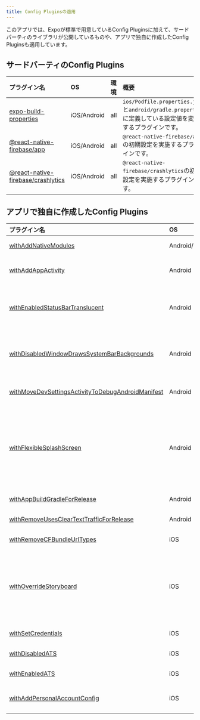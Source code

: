 ```yaml
---
title: Config Pluginsの適用
---
```


このアプリでは、Expoが標準で用意しているConfig Pluginsに加えて、サードパーティのライブラリが公開しているものや、アプリで独自に作成したConfig Pluginsも適用しています。

## サードバーティのConfig Plugins

| プラグイン名 | OS | 環境 | 概要 |
|:--|:--|:--|:--|
| [expo-build-properties](https://docs.expo.dev/versions/latest/sdk/build-properties/) | iOS/Android | all | `ios/Podfile.properties.json`と`android/gradle.properties`に定義している設定値を変更するプラグインです。 |
| [@react-native-firebase/app](https://rnfirebase.io/#managed-workflow) | iOS/Android |all | `@react-native-firebase/app`の初期設定を実施するプラグインです。 |
| [@react-native-firebase/crashlytics](https://rnfirebase.io/crashlytics/usage#installation) | iOS/Android | all | `@react-native-firebase/crashlytics`の初期設定を実施するプラグインです。 |

## アプリで独自に作成したConfig Plugins

| プラグイン名 | OS | 環境 | 概要 |
|:--|:--|:--|:--|
| [withAddNativeModules](https://github.com/{@inject:organization}/mobile-app-crib-notes/tree/master/example-app/SantokuApp/config/plugin/src/withAddNativeModules.ts) | Android/iOS | all | このアプリで作成したNativeModulesを追加します。 |
| [withAddAppActivity](https://github.com/{@inject:organization}/mobile-app-crib-notes/tree/master/example-app/SantokuApp/config/plugin/src/android/withAddAppActivity.ts) | Android | all | [Transition中にActivityのbackgroundが表示される問題](https://github.com/software-mansion/react-native-screens/issues/380)があるため、Splash Screen用とReact Native用にActivityを分けます。 |
| [withEnabledStatusBarTranslucent](https://github.com/{@inject:organization}/mobile-app-crib-notes/tree/master/example-app/SantokuApp/config/plugin/src/android/withEnabledStatusBarTranslucent.ts) | Android | all | [スプラッシュスクリーンがexpo-splash-screenで表示されるImageViewに変わった時に、画像がずれてしまう問題](https://github.com/crazycodeboy/react-native-splash-screen/issues/241)があるため、[expo_splash_screen_status_bar_translucent](https://github.com/expo/expo/tree/master/packages/expo-splash-screen#-optional-customize-statusbar-1)を有効化します。 |
| [withDisabledWindowDrawsSystemBarBackgrounds](https://github.com/{@inject:organization}/mobile-app-crib-notes/tree/master/example-app/SantokuApp/config/plugin/src/android/withDisabledWindowDrawsSystemBarBackgrounds.ts) | Android | all | [スプラッシュスクリーンがexpo-splash-screenで表示されるImageViewに変わった時に、画像がずれてしまう問題](https://github.com/crazycodeboy/react-native-splash-screen/issues/241)があるため、`windowDrawsSystemBarBackgrounds`を無効化します。|
| [withMoveDevSettingsActivityToDebugAndroidManifest](https://github.com/{@inject:organization}/mobile-app-crib-notes/tree/master/example-app/SantokuApp/config/plugin/src/android/withMoveDevSettingsActivityToDebugAndroidManifest.ts) | Android | all | DevSettingsActivityの設定を`main/AndroidManifest.xml`から`debug/AndroidManifest.xml`に移動します。|
| [withFlexibleSplashScreen](https://github.com/{@inject:organization}/mobile-app-crib-notes/tree/master/example-app/SantokuApp/config/plugin/src/android/withFlexibleSplashScreen.ts) | Android | all | Expoの標準プラグインでは、スプラッシュスクリーンに1枚の画像しか設定できません。このアプリでは、複数の画像を中央で画面サイズに合わせて表示したり、下揃えで表示したりする必要があります。<br/>そのため、スプラッシュスクリーン用に複数枚の画像をコピーしたり、それらの画像を使用する設定ファイルをテンプレートからコピーします。|
| [withAppBuildGradleForRelease](https://github.com/{@inject:organization}/mobile-app-crib-notes/tree/master/example-app/SantokuApp/config/plugin/src/android/withAppBuildGradleForRelease.ts) | Android | stg<br/>prod | リリース用の署名設定や、[NDKのクラッシュログ収集に関する設定](https://rnfirebase.io/crashlytics/android-setup#4-optional-enable-crashlytics-ndk-reporting)を追加します。 |
| [withRemoveUsesClearTextTrafficForRelease](https://github.com/{@inject:organization}/mobile-app-crib-notes/tree/master/example-app/SantokuApp/config/plugin/src/android/withRemoveUsesClearTextTrafficForRelease.ts) | Android | stg<br/>prod | リリースビルドでは、`usesCleartextTraffic`の設定を削除します。 |
| [withRemoveCFBundleUrlTypes](https://github.com/{@inject:organization}/mobile-app-crib-notes/tree/master/example-app/SantokuApp/config/plugin/src/ios/withRemoveCFBundleUrlTypes.ts) | iOS | all | このアプリではカスタムスキーマを定義しないため、CFBundleURLTypesを削除します。|
| [withOverrideStoryboard](https://github.com/{@inject:organization}/mobile-app-crib-notes/tree/master/example-app/SantokuApp/config/plugin/src/ios/withOverrideStoryboard.ts) | iOS | all | Expoの標準プラグインでは、スプラッシュスクリーンに1枚の画像しか設定できません。このアプリでは、複数の画像を中央で画面サイズに合わせて表示したり、下揃えで表示したりする必要があります。<br/>そのため、スプラッシュスクリーン用に複数枚の画像をコピーしたり、Storyboardをテンプレートからコピーします。|
| [withSetCredentials](https://github.com/{@inject:organization}/mobile-app-crib-notes/tree/master/example-app/SantokuApp/config/plugin/src/ios/withSetCredentials.ts) | iOS | all | BundleIdentifierや署名に関する設定をします。|
| [withDisabledATS](https://github.com/{@inject:organization}/mobile-app-crib-notes/tree/master/example-app/SantokuApp/config/plugin/src/ios/withDisabledATS.ts) | iOS | local | ATS（App Transport Security）を無効化します。|
| [withEnabledATS](https://github.com/{@inject:organization}/mobile-app-crib-notes/tree/master/example-app/SantokuApp/config/plugin/src/ios/withEnabledATS.ts) | iOS | stg<br/>prod | ATS（App Transport Security）を有効化します。|
| [withAddPersonalAccountConfig](https://github.com/{@inject:organization}/mobile-app-crib-notes/tree/master/example-app/SantokuApp/config/plugin/src/ios/withAddPersonalAccountConfig.ts) | iOS | local | 開発者アカウントが設定された`PersonalAccount.xcconfig`をテンプレートからコピーします。 |
